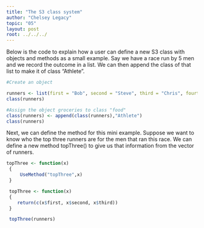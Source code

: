 ```yaml
---
title: "The S3 class system"
author: "Chelsey Legacy"
topic: "05"
layout: post
root: ../../../
---
```

Below is the code to explain how a user can define a new S3 class with objects and methods as a small example.  Say we have a race run by 5 men and we record the outcome in a list.  We can then append the class of that list to make it of class "Athlete".
```r
#Create an object

runners <- list(first = "Bob", second = "Steve", third = "Chris", fourth = "Matt", fifth = "Jim")
class(runners)

#Assign the object groceries to class "food"
class(runners) <- append(class(runners),"Athlete")
class(runners)
```

Next, we can define the method for this mini example. Suppose we want to know who the top three runners are for the men that ran this race. We can define a new method topThree() to give us that information from the vector of runners.
```r
topThree <- function(x)
 {
     UseMethod("topThree",x)
 }

 topThree <- function(x)
 {
    return(c(x$first, x$second, x$third))
 }

 topThree(runners)

```